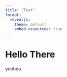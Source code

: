 ```yaml
---
title: "Test"
format:
  revealjs:
    theme: default
    embed-resources: true
---
```


# Hello There

yoohoo

